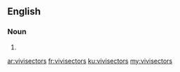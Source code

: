 ==English==

===Noun===
{{head|en|plural}}

# {{plural of|vivisector|lang=en}}

[[ar:vivisectors]]
[[fr:vivisectors]]
[[ku:vivisectors]]
[[my:vivisectors]]